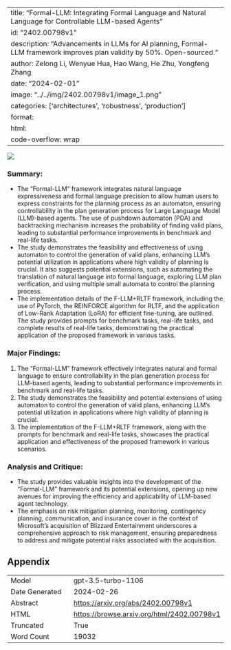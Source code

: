 
---
title: "Formal-LLM: Integrating Formal Language and Natural Language for Controllable LLM-based Agents"
id: "2402.00798v1"
description: "Advancements in LLMs for AI planning, Formal-LLM framework improves plan validity by 50%. Open-sourced."
author: Zelong Li, Wenyue Hua, Hao Wang, He Zhu, Yongfeng Zhang
date: "2024-02-01"
image: "../../img/2402.00798v1/image_1.png"
categories: ['architectures', 'robustness', 'production']
format:
  html:
    code-overflow: wrap
---

![](../../img/2402.00798v1/image_1.png)

### Summary:
- The "Formal-LLM" framework integrates natural language expressiveness and formal language precision to allow human users to express constraints for the planning process as an automaton, ensuring controllability in the plan generation process for Large Language Model (LLM)-based agents. The use of pushdown automaton (PDA) and backtracking mechanism increases the probability of finding valid plans, leading to substantial performance improvements in benchmark and real-life tasks.
- The study demonstrates the feasibility and effectiveness of using automaton to control the generation of valid plans, enhancing LLM's potential utilization in applications where high validity of planning is crucial. It also suggests potential extensions, such as automating the translation of natural language into formal language, exploring LLM plan verification, and using multiple small automata to control the planning process.
- The implementation details of the F-LLM+RLTF framework, including the use of PyTorch, the REINFORCE algorithm for RLTF, and the application of Low-Rank Adaptation (LoRA) for efficient fine-tuning, are outlined. The study provides prompts for benchmark tasks, real-life tasks, and complete results of real-life tasks, demonstrating the practical application of the proposed framework in various tasks.

### Major Findings:
1. The "Formal-LLM" framework effectively integrates natural and formal language to ensure controllability in the plan generation process for LLM-based agents, leading to substantial performance improvements in benchmark and real-life tasks.
2. The study demonstrates the feasibility and potential extensions of using automaton to control the generation of valid plans, enhancing LLM's potential utilization in applications where high validity of planning is crucial.
3. The implementation of the F-LLM+RLTF framework, along with the prompts for benchmark and real-life tasks, showcases the practical application and effectiveness of the proposed framework in various scenarios.

### Analysis and Critique:
- The study provides valuable insights into the development of the "Formal-LLM" framework and its potential extensions, opening up new avenues for improving the efficiency and applicability of LLM-based agent technology.
- The emphasis on risk mitigation planning, monitoring, contingency planning, communication, and insurance cover in the context of Microsoft's acquisition of Blizzard Entertainment underscores a comprehensive approach to risk management, ensuring preparedness to address and mitigate potential risks associated with the acquisition.

## Appendix

|          |          |
|----------|----------|
| Model     | gpt-3.5-turbo-1106       |
| Date Generated     | 2024-02-26       |
| Abstract | [https://arxiv.org/abs/2402.00798v1](https://arxiv.org/abs/2402.00798v1)        |
| HTML     | [https://browse.arxiv.org/html/2402.00798v1](https://browse.arxiv.org/html/2402.00798v1)       |
| Truncated       | True       |
| Word Count       | 19032       |